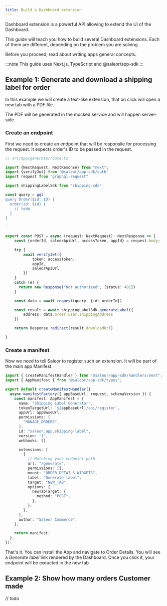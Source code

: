 ```yaml
---
title: Build a Dashboard extension
---
```


Dashboard extension is a powerful API allowing to extend the UI of the Dashboard.

This guide will teach you how to build several Dashboard extensions. Each of them are different, depending on the problem you are solving.

Before you proceed, read about writing apps general concepts.

:::note
This guide uses Next.js, TypeScript and @saleor/app-sdk
:::

## Example 1: Generate and download a shipping label for order

In this example we will create a text-like extension, that on click will open a new tab with a PDF file.

The PDF will be generated in the mocked service and will happen server-side.

### Create an endpoint

First we need to create an endpoint that will be responsile for processing the request. It expects order's ID to be passed in the request.

```typescript
// src/app/generate/route.ts

import {NextRequest, NextResonse} from "next";
import {verifyJwt} from "@saleor/app-sdk/auth"
import request from "graphql-request"

import shippingLabelSdk from "shipping-sdk"

const query = gql`
query Order($id: ID) {
  order(id: $id) {
    // todo
  }
}

`

export const POST = async (request: NextRequest): NextResponse => {
    const {orderId, saleorApiUrl, accessToken, appId} = request.body;

    try {
        await verifyJwt({
            token: accessToken,
            appId,
            saleorApiUrl
        })
    }
    catch (e) {
      return new Response("Not authorized", {status: 401})
    }

    const data = await request(query, {id: orderId})

    const result = await shippingLabelSdk.generateLabel({
        address: data.order.user.shippingAddress
    })

    return Response.redirect(result.downloadUrl)

}
```

### Create a manifest

Now we need to tell Saleor to register such an extension. It will be part of the main app Manifest.

```typescript
import { createManifestHandler } from "@saleor/app-sdk/handlers/next";
import { AppManifest } from "@saleor/app-sdk/types";

export default createManifestHandler({
  async manifestFactory({ appBaseUrl, request, schemaVersion }) {
    const manifest: AppManifest = {
      name: "Shipping Label Generator",
      tokenTargetUrl: `${appBaseUrl}/api/register`,
      appUrl: appBaseUrl,
      permissions: [
        "MANAGE_ORDERS",
      ],
      id: "saleor.app.shipping-label",
      version: '1',
      webhooks: [],

      extensions: [
        {
          // Matching your endpoint path
          url: "/generate",
          permissions: [],
          mount: "ORDER_DETAILS_WIDGETS",
          label: "Generate label",
          target: "NEW_TAB",
          options: {
            newTabTarget: {
              method: "POST",
            },
          },
        },
      ],
      author: "Saleor Commerce",
    };

    return manifest;
  },
});
```

That's it. You can install the App and navigate to Order Details. You will see a *Generate label* link rendered by the Dashboard.
Once you click it, your endpoint will be exeucted in the new tab

## Example 2: Show how many orders Customer made

// todo